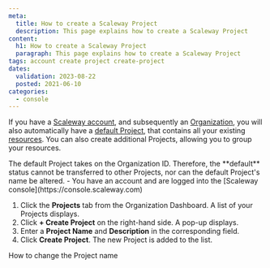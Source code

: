 ```yaml
---
meta:
  title: How to create a Scaleway Project
  description: This page explains how to create a Scaleway Project
content:
  h1: How to create a Scaleway Project
  paragraph: This page explains how to create a Scaleway Project
tags: account create project create-project
dates:
  validation: 2023-08-22
  posted: 2021-06-10
categories:
  - console
---
```


If you have a [Scaleway account](/console/my-account/how-to/create-an-account), and subsequently an [Organization](/identity-and-access-management/iam/concepts/#organization), you will also automatically have a [default Project](/console/my-project/concepts/#default-project), that contains all your existing [resources](/identity-and-access-management/iam/concepts/#resource). You can also create additional Projects, allowing you to group your resources. 

<Macro id="iam-requirements" />

<Message type="note">
  The default Project takes on the Organization ID. Therefore, the **default** status cannot be transferred to other Projects, nor can the default Project's name be altered.
</Message>

<Message type="requirement">
  - You have an account and are logged into the [Scaleway console](https://console.scaleway.com)
</Message>

1. Click the **Projects** tab from the Organization Dashboard. A list of your Projects displays.
2. Click **+ Create Project** on the right-hand side. A pop-up displays.
3. Enter a **Project Name** and **Description** in the corresponding field.
4. Click **Create Project**. The new Project is added to the list.


<Navigation title="See Also">
  <NextButton to="/console/my-project/how-to/change-project-name/">How to change the Project name</NextButton>
</Navigation>

